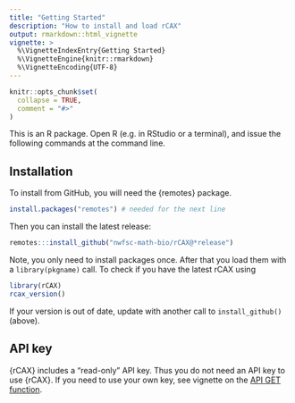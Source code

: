 ```yaml
---
title: "Getting Started"
description: "How to install and load rCAX"
output: rmarkdown::html_vignette
vignette: >
  %\VignetteIndexEntry{Getting Started}
  %\VignetteEngine{knitr::rmarkdown}
  %\VignetteEncoding{UTF-8}
---
```


```r
knitr::opts_chunk$set(
  collapse = TRUE,
  comment = "#>"
)
```

This is an R package. Open R (e.g. in RStudio or a terminal), and issue the following commands at the command line.

## Installation

To install from GitHub, you will need the {remotes} package.

```r
install.packages("remotes") # needed for the next line
```

Then you can install the latest release:
```r
remotes:::install_github("nwfsc-math-bio/rCAX@*release")
```

Note, you only need to install packages once. After that you load them with a `library(pkgname)` call. To check if you have the latest rCAX using

```r
library(rCAX)
rcax_version()
```
If your version is out of date, update with another call to `install_github()` (above).

## API key

{rCAX} includes a "read-only" API key. Thus you
do not need an API key to use {rCAX}. If you need to use your own key, see vignette on the [API GET function](api_get.html).
